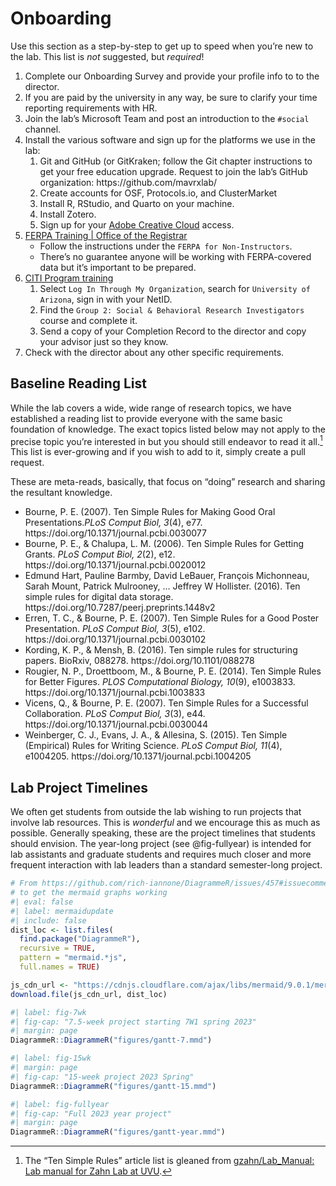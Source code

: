 # Onboarding {#sec-onboarding}

Use this section as a step-by-step to get up to speed when you're new to the lab. This list is *not* suggested, but *required*!

1.  Complete our Onboarding Survey and provide your profile info to to the director.
1.  If you are paid by the university in any way, be sure to clarify your time reporting requirements with HR.
2.  Join the lab's Microsoft Team and post an introduction to the `#social` channel.
1.  Install the various software and sign up for the platforms we use in the lab:
    1.  Git and GitHub (or GitKraken; follow the Git chapter instructions to get your free education upgrade. Request to join the lab's GitHub organization: https://github.com/mavrxlab/
    2.  Create accounts for OSF, Protocols.io, and ClusterMarket
    3.  Install R, RStudio, and Quarto on your machine.
    4.  Install Zotero.
    5.  Sign up for your [Adobe Creative Cloud](https://adobe.arizona.edu/signup/adobe-creative-cloud) access.
1. [FERPA Training | Office of the Registrar](https://registrar.arizona.edu/privacy-ferpa/ferpa-training)
    + Follow the instructions under the `FERPA for Non-Instructors`.
    + There's no guarantee anyone will be working with FERPA-covered data but it's important to be prepared.
1. [CITI Program training](https://www.citiprogram.org/?pageID=668)
    1.  Select `Log In Through My Organization`, search for `University of Arizona`, sign in with your NetID.
    2.  Find the `Group 2: Social & Behavioral Research Investigators` course and complete it.
    3.  Send a copy of your Completion Record to the director and copy your advisor just so they know.
1.  Check with the director about any other specific requirements.

## Baseline Reading List

While the lab covers a wide, wide range of research topics, we have established a reading list to provide everyone with the same basic foundation of knowledge. The exact topics listed below may not apply to the precise topic you're interested in but you should still endeavor to read it all.[^onboarding-1] This list is ever-growing and if you wish to add to it, simply create a pull request.

These are meta-reads, basically, that focus on "doing" research and sharing the resultant knowledge.

-   Bourne, P. E. (2007). Ten Simple Rules for Making Good Oral Presentations.*PLoS Comput Biol, 3*(4), e77. https://doi.org/10.1371/journal.pcbi.0030077
-   Bourne, P. E., & Chalupa, L. M. (2006). Ten Simple Rules for Getting Grants. *PLoS Comput Biol, 2*(2), e12. https://doi.org/10.1371/journal.pcbi.0020012
-   Edmund Hart, Pauline Barmby, David LeBauer, François Michonneau, Sarah Mount, Patrick Mulrooney, ... Jeffrey W Hollister. (2016). Ten simple rules for digital data storage. https://doi.org/10.7287/peerj.preprints.1448v2
-   Erren, T. C., & Bourne, P. E. (2007). Ten Simple Rules for a Good Poster Presentation. *PLoS Comput Biol, 3*(5), e102. https://doi.org/10.1371/journal.pcbi.0030102
-   Kording, K. P., & Mensh, B. (2016). Ten simple rules for structuring papers. BioRxiv, 088278. https://doi.org/10.1101/088278
-   Rougier, N. P., Droettboom, M., & Bourne, P. E. (2014). Ten Simple Rules for Better Figures. *PLOS Computational Biology, 10*(9), e1003833. https://doi.org/10.1371/journal.pcbi.1003833
-   Vicens, Q., & Bourne, P. E. (2007). Ten Simple Rules for a Successful Collaboration. *PLoS Comput Biol, 3*(3), e44. https://doi.org/10.1371/journal.pcbi.0030044
-   Weinberger, C. J., Evans, J. A., & Allesina, S. (2015). Ten Simple (Empirical) Rules for Writing Science. *PLoS Comput Biol, 11*(4), e1004205. https://doi.org/10.1371/journal.pcbi.1004205

## Lab Project Timelines

We often get students from outside the lab wishing to run projects that involve lab resources. This is *wonderful* and we encourage this as much as possible. Generally speaking, these are the project timelines that students should envision. The year-long project (see @fig-fullyear) is intended for lab assistants and graduate students and requires much closer and more frequent interaction with lab leaders than a standard semester-long project.

```r
# From https://github.com/rich-iannone/DiagrammeR/issues/457#issuecomment-1109995343
# to get the mermaid graphs working
#| eval: false
#| label: mermaidupdate
#| include: false
dist_loc <- list.files(
  find.package("DiagrammeR"),
  recursive = TRUE,
  pattern = "mermaid.*js",
  full.names = TRUE)

js_cdn_url <- "https://cdnjs.cloudflare.com/ajax/libs/mermaid/9.0.1/mermaid.min.js"
download.file(js_cdn_url, dist_loc)
```

```r
#| label: fig-7wk
#| fig-cap: "7.5-week project starting 7W1 spring 2023"
#| margin: page
DiagrammeR::DiagrammeR("figures/gantt-7.mmd")
```

```r
#| label: fig-15wk
#| margin: page
#| fig-cap: "15-week project 2023 Spring"
DiagrammeR::DiagrammeR("figures/gantt-15.mmd")
```

```r
#| label: fig-fullyear
#| fig-cap: "Full 2023 year project"
#| margin: page
DiagrammeR::DiagrammeR("figures/gantt-year.mmd")
```

[^onboarding-1]: The "Ten Simple Rules" article list is gleaned from [gzahn/Lab_Manual: Lab manual for Zahn Lab at UVU](https://github.com/gzahn/Lab_Manual#09-reading-list).
